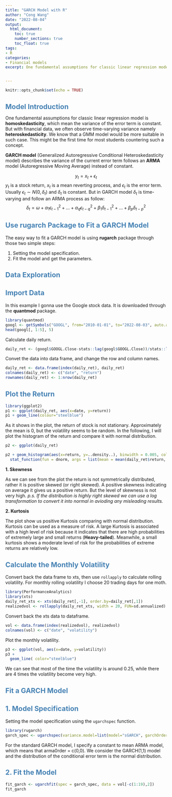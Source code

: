 ```yaml
---
title: "GARCH Model with R"
author: "Cong Wang"
date: "2022-08-04"
output: 
  html_document:
    toc: true
    number_sections: true
    toc_float: true
tags:
- R
categories:
- Financial models
excerpt: One fundamental assumptions for classic linear regression model is **homoskedasticity**, which mean the variance of the error term is constant. But with financial data, we often observe time-varying variance namely **heteroskedasticity**. We know that a GMM model would be more suitable in such case. This might be the first time for most students countering such a concept.


---
```


<style type="text/css">
  h1,h2,h3{
  font-size: 16pt;
  color: steelblue
}
</style>

```r
knitr::opts_chunk$set(echo = TRUE)
```

# Model Introduction

One fundamental assumptions for classic linear regression model is **homoskedasticity**, which mean the variance of the error term is constant. But with financial data, we often observe time-varying variance namely **heteroskedasticity**. We know that a GMM model would be more suitable in such case. This might be the first time for most students countering such a concept.

**GARCH model** (Generalized Autoregressive Conditional Heteroskedasticity model) describes the variance of the current error term follows an **ARMA** model (Autoregressive Moving Average) instead of constant. 

$$y_t = x_t + \epsilon_t$$
$y_t$ is a stock return, $x_t$ is a mean reverting process, and $\epsilon_t$ is the error term. Usually $\epsilon_t \sim N(0, \delta_t)$ and $\delta_t$ is constant. But in GARCH model $\delta_t$ is time-varying and follow an ARMA process as follow:
$$\delta_t = \omega + \alpha_1 \epsilon^2_{t-1} + ... + \alpha_q \epsilon^2_{t-q} + \beta_1 \delta^2_{t-1} +...+ \beta_p \delta^2_{t-p}$$

## Use rugarch Package to Fit a GARCH Model{-}
The easy way to fit a GARCH model is using **rugarch** package through those two simple steps:

  1. Setting the model specification.
  2. Fit the model and get the parameters.

# Data Exploration
## Import Data
In this example I gonna use the Google stock data. It is downloaded through the **quantmod** package.

```r
library(quantmod)
googl <- getSymbols("GOOGL", from="2010-01-01", to="2022-08-03", auto.assign = F)
head(googl[, 1:5], 5)
```

Calculate daily return.
```r
daily_ret <- (googl$GOOGL.Close-stats::lag(googl$GOOGL.Close))/stats::lag(googl$GOOGL.Close)
```

Convet the data into data frame, and change the row and column names.
```r
daily_ret <- data.frame(index(daily_ret), daily_ret)
colnames(daily_ret) <- c("date", "return")
rownames(daily_ret) <- 1:nrow(daily_ret)
```

## Plot the Return
```r
library(ggplot2)
p1 <- ggplot(daily_ret, aes(x=date, y=return))
p1 + geom_line(colour="steelblue")
```

As it shows in the plot, the return of stock is not stationary. Approximately the mean is 0, but the volatility seems to be random. In the following, I will plot the histogram of the return and compare it with normal distribution. 

```r
p2 <- ggplot(daily_ret) 

p2 + geom_histogram(aes(x=return, y=..density..), binwidth = 0.005, color="steelblue", fill="grey", size=1) +
  stat_function(fun = dnorm, args = list(mean = mean(daily_ret$return, na.rm = T), sd = sd(daily_ret$return, na.rm = T)), size=1)

```

**1. Skewness**

  As we can see from the plot the return is not symmetrically distributed, rather it is positive skewed (or right skewed). A positive skewness indicating on average it gives us a positive return. But the level of skewness is not very high. *p.s. If the distribution is highly right skewed we can use a log transformation to convert it into normal in avioding any misleading results.*

**2. Kurtosis**

  The plot show us positive Kurtosis comparing with normal distribution. Kurtosis can be used as a measure of risk. A large Kurtosis is associated with a high level of risk because it indicates that there are high probabilities of extremely large and small returns (**Heavy-tailed**). Meanwhile, a small kurtosis shows a moderate level of risk for the probabilities of extreme returns are relatively low. 

## Calculate the Monthly Volatility

Convert back the data frame to xts, then use `rollapply` to calculate rolling volatility.  For monthly rolling volatility I choose 20 trading days for one moth.

```r
library(PerformanceAnalytics)
library(xts)
daily_ret_xts <- xts(daily_ret[,-1], order.by=daily_ret[,1])
realizedvol <- rollapply(daily_ret_xts, width = 20, FUN=sd.annualized)
```

Convert back the xts data to dataframe.
```r
vol <- data.frame(index(realizedvol), realizedvol)
colnames(vol) <- c("date", "volatility")
```

Plot the monthly volatility.
```r
p3 <- ggplot(vol, aes(x=date, y=volatility))
p3 +
  geom_line( color="steelblue")
```

We can see that most of the time the volatility is around 0.25, while there are 4 times the volatility become very high. 

# Fit a GARCH Model 

## 1. Model Specification
Setting the model specification using the `ugarchspec` function.
```r
library(rugarch)
garch_spec <- ugarchspec(variance.model=list(model="sGARCH", garchOrder=c(1,1)), mean.model=list(armaOrder=c(0,0)))
```

For the standard GARCH model, I specify a constant to mean ARMA model, which means that arma0rder = c(0,0). We consider the GARCH(1,1) model and the distribution of the conditional error term is the normal distribution.

## 2. Fit the Model
```r
fit_garch <- ugarchfit(spec = garch_spec, data = vol[-c(1:19),2])
fit_garch
```












